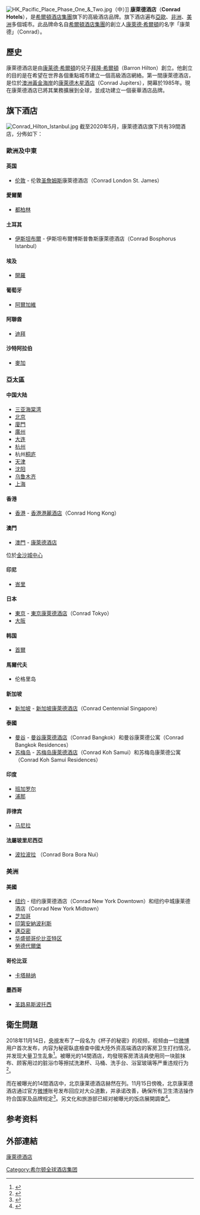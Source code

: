 {{infobox brand
| logo = Conrad logo.svg
| name = 康莱德酒店及度假村
| enname = Conrad Hotels & Resorts
| image = 
| originaltext = 
| type = 
| currentowner = [[希尔顿全球酒店集团|希尔顿全球酒店集团]]
| origin = 
| products =
| keypeople = 拜隆·希尔顿
| introduced = 1985年
| discontinued = 
| related = 
| markets = 全球
| previousowners = 
| trademarkregistrations = 
| ambassador = 
| tagline =
| website = [https://www.hilton.com/en/conrad/ hilton.com/en/conrad]
}}
[[File:HK_Pacific_Place_Phase_One_&_Two.jpg|thumb]]（中）]]
'''康萊德酒店'''（'''Conrad Hotels'''），是[[希爾頓酒店集團|希爾頓酒店集團]]旗下的高級酒店品牌。旗下酒店遍布[[亞洲|亞]][[歐洲|歐]]、[[非洲|非洲]]、[[美洲|美洲]]多個城市。此品牌命名自[[希爾頓酒店集團|希爾頓酒店集團]]的創立人[[康萊德·希爾頓|康萊德·希爾頓]]的名字「康萊德」（Conrad）。

==歷史==
康萊德酒店是由[[康莱德·希爾頓|康莱德·希爾頓]]的兒子[[拜隆·希爾頓|拜隆·希爾頓]]（Barron Hilton）創立。他創立的目的是在希望在世界各個重點城市建立一個高級酒店網絡。第一間康萊德酒店，是位於[[澳洲|澳洲]][[黃金海岸_(澳洲)|黃金海岸]]的[[康萊德木星酒店|康萊德木星酒店]]（Conrad Jupiters），開幕於1985年。現在康萊德酒店已將其業務擴展到全球，並成功建立一個豪華酒店品牌。
==旗下酒店==
[[File:Conrad_Hilton_Istanbul.jpg|right]]
截至2020年5月，康萊德酒店旗下共有39間酒店，分佈如下： 

===歐洲及中東===
====英国====
*[[伦敦|伦敦]] - 伦敦[[圣詹姆斯|圣詹姆斯]]康萊德酒店（Conrad London St. James）

====愛爾蘭====
*[[都柏林|都柏林]]

====土耳其====
*[[伊斯坦布爾|伊斯坦布爾]] - 伊斯坦布爾博斯普魯斯康萊德酒店（Conrad Bosphorus Istanbul）

====埃及====
*[[開羅|開羅]]

====葡萄牙====
*[[阿爾加維|阿爾加維]]

====阿聯酋====
*[[迪拜|迪拜]]

====沙特阿拉伯====
*[[麥加|麥加]]

===亞太區===

====中国大陆====
*[[三亚|三亚]][[海棠湾|海棠湾]]
*[[北京|北京]]
*[[廈門|廈門]]
*[[廣州|廣州]]
*[[大连|大连]]
*[[杭州|杭州]]
*杭州[[桐庐|桐庐]]
*[[天津|天津]]
*[[沈阳|沈阳]]
*[[乌鲁木齐|乌鲁木齐]]
*[[上海|上海]]

====香港====
*[[香港|香港]] - [[香港港麗酒店|香港港麗酒店]]（Conrad Hong Kong）

====澳門====
*[[澳門|澳門]] - [[澳門金沙城中心康萊德酒店|康萊德酒店]]

位於[[金沙城中心|金沙城中心]]

====印尼====
*[[峇里|峇里]]

====日本====
*[[東京|東京]] - [[東京康萊德酒店|東京康萊德酒店]]（Conrad Tokyo）
*[[大阪市|大阪]]

====韩国====
*[[首爾|首爾]]

====馬爾代夫====
*伦格里岛

====新加坡====
*[[新加坡|新加坡]] - [[新加坡康萊德酒店|新加坡康萊德酒店]]（Conrad Centennial Singapore）

====泰國====
*[[曼谷|曼谷]] - [[曼谷康萊德酒店|曼谷康萊德酒店]]（Conrad Bangkok）和曼谷康萊德公寓（Conrad Bangkok Residences）
*[[苏梅岛|苏梅岛]] - [[苏梅岛康萊德酒店|苏梅岛康萊德酒店]]（Conrad Koh Samui）和苏梅岛康萊德公寓（Conrad Koh Samui Residences）

====印度====
*[[班加罗尔|班加罗尔]]
*[[浦那|浦那]]

====菲律宾====
*[[马尼拉|马尼拉]]

====法屬玻里尼西亞====
*[[波拉波拉|波拉波拉]] （Conrad Bora Bora Nui）

===美洲===
====美國====
*[[纽约|纽约]] - 纽约康萊德酒店（Conrad New York Downtown）和纽约中城康莱德酒店（Conrad New York Midtown）
*[[芝加哥|芝加哥]]
*[[印第安納波利斯|印第安納波利斯]]
*[[邁亞密|邁亞密]]
*[[华盛顿哥伦比亚特区|华盛顿哥伦比亚特区]]
*[[勞德代爾堡|勞德代爾堡]]

====哥伦比亚====
*[[卡塔赫纳|卡塔赫纳]]

====墨西哥====
*[[圣路易斯波托西|圣路易斯波托西]]

== 衛生問題 ==
{{seealso|杯子的秘密}}
2018年11月14日，[[中国中央电视台|央視]]发布了一段名为《杯子的秘密》的视频，视频由一位[[微博|微博]]用户首次发布，内容为秘密臥底檢查中國大陸外资高端酒店的客房卫生打扫情况，并发现大量卫生乱象<ref>{{cite web|url=http://tv.cctv.com/2018/11/16/VIDEi2PB5hssIG2joMIRXBD2181116.shtml|title=央視--视频：杯子的秘密|accessdate=2018-12-27|publisher=cctv.com|archive-date=2018-12-26|archive-url=https://web.archive.org/web/20181226124000/http://tv.cctv.com/2018/11/16/VIDEi2PB5hssIG2joMIRXBD2181116.shtml|dead-url=no}}</ref>。被曝光的14間酒店，均發現客房清洁員使用同一块脏抹布、顾客用过的脏浴巾等擦拭洗漱杯、马桶、洗手台、浴室玻璃等严重违规行为<ref>{{cite web|url=https://www.yicai.com/news/100059843.html|title=財經21--酒店毛巾門又來|accessdate=2018-12-27|publisher=yicai.com|archive-date=2018-12-27|archive-url=https://web.archive.org/web/20181227181539/https://www.yicai.com/news/100059843.html|dead-url=no}}</ref>。

而在被曝光的14間酒店中，北京康莱德酒店赫然在列。11月15日傍晚，北京康莱德酒店通过官方[[微博|微博]]账号发布回应对大众道歉，并承诺改善，确保所有卫生清洁操作符合国家及品牌规定<ref>{{cite web|url=http://finance.sina.com.cn/chanjing/gsnews/2018-11-15/doc-ihnvukff3751578.shtml|title=新浪--北京康莱德酒店回应|accessdate=2018-12-27|publisher=sina.com|archive-date=2018-12-27|archive-url=https://web.archive.org/web/20181227230236/http://finance.sina.com.cn/chanjing/gsnews/2018-11-15/doc-ihnvukff3751578.shtml}}</ref>。另文化和旅游部已經对被曝光的饭店展開調查<ref>{{cite web|url=https://www.mct.gov.cn/whzx/whyw/201812/t20181203_836328.htm?_zbs_baidu_bk|title=文化和旅游部对媒体曝光存在卫生问题的部分高档旅游饭店进行督导检查|accessdate=2018-12-27|publisher=mtc.gov.cn|archive-date=2018-12-27|archive-url=https://web.archive.org/web/20181227181653/https://www.mct.gov.cn/whzx/whyw/201812/t20181203_836328.htm?_zbs_baidu_bk|dead-url=yes}}</ref>。

== 参考资料 ==
{{Reflist}}

== 外部連結 ==
[http://www.conrad.com.cn/ 康萊德酒店] 

{{連鎖酒店}}
{{希爾頓酒店集團}}

[[Category:希尔顿全球酒店集团|Category:希尔顿全球酒店集团]]